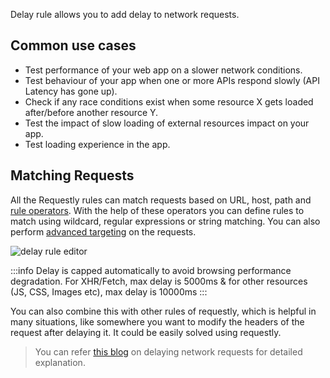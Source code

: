 Delay rule allows you to add delay to network requests.

## Common use cases

- Test performance of your web app on a slower network conditions.
- Test behaviour of your app when one or more APIs respond slowly (API Latency has gone up).
- Check if any race conditions exist when some resource X gets loaded after/before another resource Y.
- Test the impact of slow loading of external resources impact on your app.
- Test loading experience in the app.

## Matching Requests

All the Requestly rules can match requests based on URL, host, path and [rule operators](/browser-extension/chrome/features/rule-operators). With the help of these operators you
can define rules to match using wildcard, regular expressions or string matching. You can also perform [advanced targeting](/browser-extension/chrome/features/advance-targetting) on the requests.

![delay rule editor](/img/docs/http-modifications/delay-rule.png)

:::info
Delay is capped automatically to avoid browsing performance degradation.
For XHR/Fetch, max delay is 5000ms & for other resources (JS, CSS, Images etc), max delay is 10000ms
:::

You can also combine this with other rules of requestly, which is helpful in many situations, like somewhere you want to modify the headers of the request after delaying it.
It could be easily solved using requestly.

> You can refer [this blog](https://requestly.io/blog/adding-delay-to-network-requests) on delaying network requests for detailed explanation.
